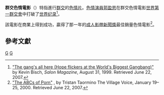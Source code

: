 {{Expand |time=2010-09-05T22:16:04+00:00 }}
'''群交色情電影'''（{{lang-en|Gang bang pornography}}）特指進行[[群交|群交]]的[[色情片|色情片]]。[[色情演員|色情演員]][[郭盈恩|郭盈恩]]在群交色情電影[[世界第一群交會|世界第一群交會]]中打破了[[世界纪录|世界纪录]]<ref name=Salon>[http://archive.salon.com/health/sex/urge/1999/08/31/houston "The gang's all here (Hope flickers at the World's Biggest Gangbang)"] {{webarchive|url=https://web.archive.org/web/20091011064309/http://archive.salon.com/health/sex/urge/1999/08/31/houston/ |date=2009-10-11 }} by Kevin Bisch, ''Salon Magazine'', August 31, 1999. Retrieved June 22, 2007.</ref>。

該電影在商業上得到成功，贏得了那一年的[[成人影帶新聞獎|成人影帶新聞獎]]最佳銷量色情電影<ref name=VillageVoice>[http://www.villagevoice.com/people/0003,taormino,11859,24.html "The ABCs of Porn"] {{webarchive|url=https://web.archive.org/web/20070808103829/http://www.villagevoice.com/people/0003%2Ctaormino%2C11859%2C24.html |date=2007-08-08 }}, by Tristan Taormino The Village Voice, January 19–25, 2000. Retrieved June 22, 2007.</ref>。

==參考文獻==
{{Reflist}}

{{Porn-stub}}

[[Category:群交|G]]
[[Category:色情片|G]]